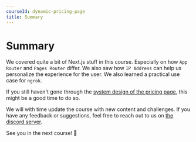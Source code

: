 ```yaml
---
courseId: dynamic-pricing-page
title: Summary
---
```



# Summary

We covered quite a bit of Next.js stuff in this course. Especially on how `App Router` and `Pages Router` differ. We also saw how `IP Address` can help us personalize the experience for the user. We also learned a practical use case for `ngrok`.

If you still haven't gone through the [system design of the pricing page](/system-design/dynamic-pricing-page/overview), this might be a good time to do so.

We will with time update the course with new content and challenges. If you have any feedback or suggestions, feel free to reach out to us on [the discord server](https://discord.gg/DWAVqksVtx).

See you in the next course! 🚀
